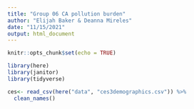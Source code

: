 ```yaml
---
title: "Group 06 CA pollution burden"
author: "Elijah Baker & Deanna Mireles"
date: "11/15/2021"
output: html_document
---
```


```r
knitr::opts_chunk$set(echo = TRUE)
```

```r
library(here)
library(janitor)
library(tidyverse)
```


```r
ces<- read_csv(here("data", "ces3demographics.csv")) %>%
  clean_names()
```



